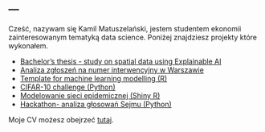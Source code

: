 ---
---
Cześć, nazywam się Kamil Matuszelański, jestem studentem ekonomii zainteresowanym tematyką data science. Poniżej znajdziesz projekty które wykonałem.

* [Bachelor's thesis - study on spatial data using Explainable AI](licencjat.html) 
* [Analiza zgłoszeń na numer interwencyjny w Warszawie](raport-wwa.html)
* [Template for machine learning modelling (R)](template_modelling.html)
* [CIFAR-10 challenge (Python)](cifar-analysis.html)
* [Modelowanie sieci epidemicznej (Shiny R)](https://kmsieci.shinyapps.io/siec/)
* [Hackathon- analiza głosowań Sejmu (Python)](https://github.com/Kamyki/Hackaton-fuw)

Moje CV możesz obejrzeć [tutaj](CV.pdf).
